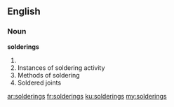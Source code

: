 ==English==
===Noun===
'''solderings'''
# {{plural of|soldering}}
# Instances of soldering activity
# Methods of soldering
# Soldered joints

[[ar:solderings]]
[[fr:solderings]]
[[ku:solderings]]
[[my:solderings]]